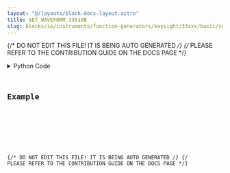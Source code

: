 ```yaml
---
layout: "@/layouts/block-docs-layout.astro"
title: SET_WAVEFORM_33510B
slug: blocks/io/instruments/function-generators/keysight/33xxx/basic/set-waveform-33510b
---
```


{/* DO NOT EDIT THIS FILE! IT IS BEING AUTO GENERATED */}
{/* PLEASE REFER TO THE CONTRIBUTION GUIDE ON THE DOCS PAGE */}


<PythonDocsDisplay docstring={docstring} />
<details>
<summary>Python Code</summary>



<Code code={pythonCode} lang="py" wrap theme="dracula" />

[Find this Flojoy Block on GitHub](https://github.com/flojoy-ai/blocks/blob/main/blocks/IO/INSTRUMENTS/FUNCTION_GENERATORS/KEYSIGHT/33XXX/BASIC/SET_WAVEFORM_33510B/SET_WAVEFORM_33510B.py)

</details>

## Example


<GetHelpWidget />


<AppDisplay app={app} blockName="SET_WAVEFORM_33510B" client:visible />


<Example />

{/* DO NOT EDIT THIS FILE! IT IS BEING AUTO GENERATED */}
{/* PLEASE REFER TO THE CONTRIBUTION GUIDE ON THE DOCS PAGE */}
